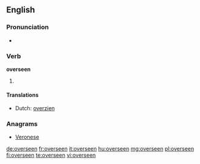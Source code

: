 ==English==

===Pronunciation===
* {{IPA|/ˈovəɻsin/}}

===Verb===
'''overseen'''

# {{past participle of|oversee}}

====Translations====
{{trans-top|past participle of oversee}}
* Dutch: [[overzien]]
{{trans-mid}}
{{trans-bottom}}

===Anagrams===
* [[Veronese#English|Veronese]]

[[de:overseen]]
[[fr:overseen]]
[[it:overseen]]
[[hu:overseen]]
[[mg:overseen]]
[[pl:overseen]]
[[fi:overseen]]
[[te:overseen]]
[[vi:overseen]]